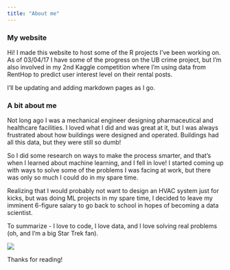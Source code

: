 ```yaml
---
title: "About me"
---
```


### My website

Hi! I made this website to host some of the R projects I've been working on. As of 03/04/17 I have some of the progress on the UB crime project, but I'm also involved in my 2nd Kaggle competition where I'm using data from RentHop to predict user interest level on their rental posts.

I'll be updating and adding markdown pages as I go.

### A bit about me

Not long ago I was a mechanical engineer designing pharmaceutical and healthcare facilities. I loved what I did and was great at it, but I was always frustrated about how buildings were designed and operated. Buildings had all this data, but they were still so dumb!

So I did some research on ways to make the process smarter, and that's when I learned about machine learning, and I fell in love! I started coming up with ways to solve some of the problems I was facing at work, but there was only so much I could do in my spare time.

Realizing that I would probably not want to design an HVAC system just for kicks, but was doing ML projects in my spare time, I decided to leave my imminent 6-figure salary to go back to school in hopes of becoming a data scientist.

To summarize - I love to code, I love data, and I love solving real problems (oh, and I'm a big Star Trek fan).


![](/Users/mhela/Documents/moefasa.github.io/show_me_the_data.jpg)

Thanks for reading!